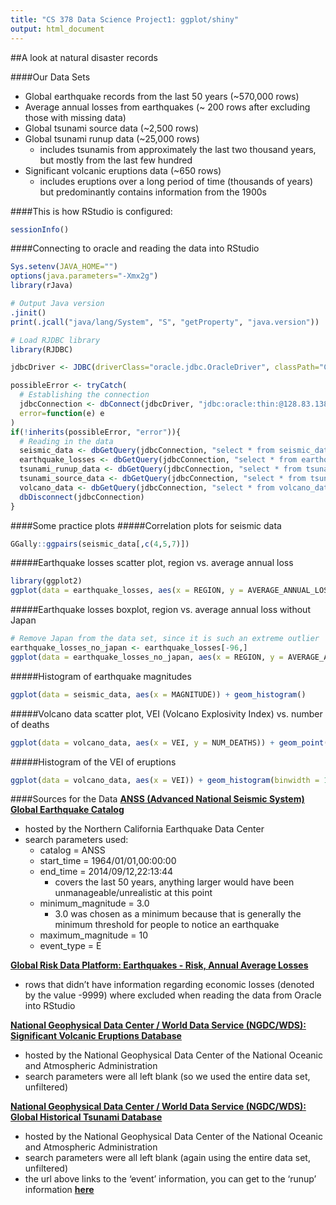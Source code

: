 ```yaml
---
title: "CS 378 Data Science Project1: ggplot/shiny"
output: html_document
---
```



##A look at natural disaster records 

####Our Data Sets

* Global earthquake records from the last 50 years (~570,000 rows)
* Average annual losses from earthquakes (~ 200 rows after excluding those with missing data)
* Global tsunami source data (~2,500 rows)
* Global tsunami runup data (~25,000 rows)
    + includes tsunamis from approximately the last two thousand years, but mostly from the last few hundred
* Significant volcanic eruptions data (~650 rows)
    + includes eruptions over a long period of time (thousands of years) but predominantly contains information from the 1900s


####This is how RStudio is configured:
```r
sessionInfo()
```

####Connecting to oracle and reading the data into RStudio

```r
Sys.setenv(JAVA_HOME="")
options(java.parameters="-Xmx2g")
library(rJava)

# Output Java version
.jinit()
print(.jcall("java/lang/System", "S", "getProperty", "java.version"))

# Load RJDBC library
library(RJDBC)

jdbcDriver <- JDBC(driverClass="oracle.jdbc.OracleDriver", classPath="C:/Program Files/Java/jdk1.7.0_67/ojdbc6.jar")

possibleError <- tryCatch(
  # Establishing the connection
  jdbcConnection <- dbConnect(jdbcDriver, "jdbc:oracle:thin:@128.83.138.158:1521:orcl", "C##cs347_mas5774", "orcl_mas5774"),
  error=function(e) e
)
if(!inherits(possibleError, "error")){
  # Reading in the data
  seismic_data <- dbGetQuery(jdbcConnection, "select * from seismic_data")
  earthquake_losses <- dbGetQuery(jdbcConnection, "select * from earthquake_losses where average_annual_loss <> -9999")
  tsunami_runup_data <- dbGetQuery(jdbcConnection, "select * from tsunami_runup_data")
  tsunami_source_data <- dbGetQuery(jdbcConnection, "select * from tsunami_source_data")
  volcano_data <- dbGetQuery(jdbcConnection, "select * from volcano_data")
  dbDisconnect(jdbcConnection)
}

```

####Some practice plots
#####Correlation plots for seismic data
```r
GGally::ggpairs(seismic_data[,c(4,5,7)])
```

#####Earthquake losses scatter plot, region vs. average annual loss
```r
library(ggplot2)
ggplot(data = earthquake_losses, aes(x = REGION, y = AVERAGE_ANNUAL_LOSS)) + geom_point()
```

#####Earthquake losses boxplot, region vs. average annual loss without Japan
```r
# Remove Japan from the data set, since it is such an extreme outlier
earthquake_losses_no_japan <- earthquake_losses[-96,]
ggplot(data = earthquake_losses_no_japan, aes(x = REGION, y = AVERAGE_ANNUAL_LOSS)) + geom_boxplot()
```

#####Histogram of earthquake magnitudes
```r
ggplot(data = seismic_data, aes(x = MAGNITUDE)) + geom_histogram()
```

#####Volcano data scatter plot, VEI (Volcano Explosivity Index) vs. number of deaths
```r
ggplot(data = volcano_data, aes(x = VEI, y = NUM_DEATHS)) + geom_point()
```

#####Histogram of the VEI of eruptions
```r
ggplot(data = volcano_data, aes(x = VEI)) + geom_histogram(binwidth = 1)
```

####Sources for the Data
[__ANSS (Advanced National Seismic System) Global Earthquake Catalog__](http://ncedc.org/anss/catalog-search.html)

* hosted by the Northern California Earthquake Data Center
* search parameters used:
    + catalog = ANSS
    + start_time = 1964/01/01,00:00:00
    + end_time = 2014/09/12,22:13:44
        + covers the last 50 years, anything larger would have been unmanageable/unrealistic at this point
    + minimum_magnitude = 3.0
        + 3.0 was chosen as a minimum because that is generally the minimum threshold for people to notice an earthquake
    + maximum_magnitude = 10
    + event_type = E
    
[__Global Risk Data Platform: Earthquakes - Risk, Annual Average Losses__](http://preview.grid.unep.ch/index.php?preview=data&events=earthquakes&evcat=8&lang=eng)

* rows that didn't have information regarding economic losses (denoted by the value -9999) where excluded when reading the data from Oracle into RStudio
    
[__National Geophysical Data Center / World Data Service (NGDC/WDS): Significant Volcanic Eruptions Database__](http://www.ngdc.noaa.gov/nndc/servlet/ShowDatasets?dataset=102557&search_look=50&display_look=50)

* hosted by the National Geophysical Data Center of the National Oceanic and Atmospheric Administration
* search parameters were all left blank (so we used the entire data set, unfiltered)

[__National Geophysical Data Center / World Data Service (NGDC/WDS): Global Historical Tsunami Database__](http://www.ngdc.noaa.gov/nndc/struts/form?t=101650&s=70&d=7)

* hosted by the National Geophysical Data Center of the National Oceanic and Atmospheric Administration
* search parameters were all left blank (again using the entire data set, unfiltered)
* the url above links to the 'event' information, you can get to the 'runup' information [__here__](http://www.ngdc.noaa.gov/nndc/struts/form?t=101650&s=167&d=166)